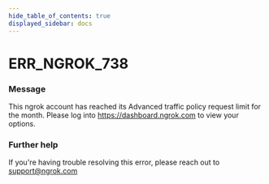 ```yaml
---
hide_table_of_contents: true
displayed_sidebar: docs
---
```



# ERR_NGROK_738

### Message

This ngrok account has reached its Advanced traffic policy request limit for the month. Please log into https://dashboard.ngrok.com to view your options.

### Further help

If you're having trouble resolving this error, please reach out to [support@ngrok.com](mailto:support@ngrok.com?subject=Help%20with%20ERR_NGROK_738)

<ErrorDetails error="err_ngrok_738" />

